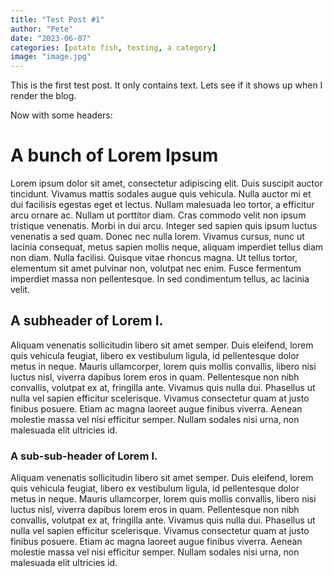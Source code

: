 ```yaml
---
title: "Test Post #1"
author: "Pete"
date: "2023-06-07"
categories: [potato fish, testing, a category]
image: "image.jpg"
---
```


This is the first test post. It only contains text. Lets see if it shows up when I render the blog.

Now with some headers:

# A bunch of Lorem Ipsum
Lorem ipsum dolor sit amet, consectetur adipiscing elit. Duis suscipit auctor tincidunt. Vivamus mattis sodales augue quis vehicula. Nulla auctor mi et dui facilisis egestas eget et lectus. Nullam malesuada leo tortor, a efficitur arcu ornare ac. Nullam ut porttitor diam. Cras commodo velit non ipsum tristique venenatis. Morbi in dui arcu. Integer sed sapien quis ipsum luctus venenatis a sed quam. Donec nec nulla lorem. Vivamus cursus, nunc ut lacinia consequat, metus sapien mollis neque, aliquam imperdiet tellus diam non diam. Nulla facilisi. Quisque vitae rhoncus magna. Ut tellus tortor, elementum sit amet pulvinar non, volutpat nec enim. Fusce fermentum imperdiet massa non pellentesque. In sed condimentum tellus, ac lacinia velit.

## A subheader of Lorem I.
Aliquam venenatis sollicitudin libero sit amet semper. Duis eleifend, lorem quis vehicula feugiat, libero ex vestibulum ligula, id pellentesque dolor metus in neque. Mauris ullamcorper, lorem quis mollis convallis, libero nisi luctus nisl, viverra dapibus lorem eros in quam. Pellentesque non nibh convallis, volutpat ex at, fringilla ante. Vivamus quis nulla dui. Phasellus ut nulla vel sapien efficitur scelerisque. Vivamus consectetur quam at justo finibus posuere. Etiam ac magna laoreet augue finibus viverra. Aenean molestie massa vel nisi efficitur semper. Nullam sodales nisi urna, non malesuada elit ultricies id.

### A sub-sub-header of Lorem I.
Aliquam venenatis sollicitudin libero sit amet semper. Duis eleifend, lorem quis vehicula feugiat, libero ex vestibulum ligula, id pellentesque dolor metus in neque. Mauris ullamcorper, lorem quis mollis convallis, libero nisi luctus nisl, viverra dapibus lorem eros in quam. Pellentesque non nibh convallis, volutpat ex at, fringilla ante. Vivamus quis nulla dui. Phasellus ut nulla vel sapien efficitur scelerisque. Vivamus consectetur quam at justo finibus posuere. Etiam ac magna laoreet augue finibus viverra. Aenean molestie massa vel nisi efficitur semper. Nullam sodales nisi urna, non malesuada elit ultricies id.